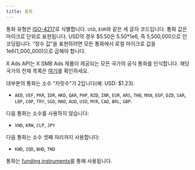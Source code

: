 ```yaml
---
title: 통화
---
```


통화 유형은 [ISO-4217](http://en.wikipedia.org/wiki/ISO_4217)로 식별합니다. `USD`, `EUR`와 같은 세 글자 코드입니다. 통화 값은 마이크로 단위로 표현됩니다. USD의 경우 $5.50은 5.50\*1e6, 즉 5,500,000으로 인코딩됩니다. “정수 값”을 표현하려면 모든 통화에서 로컬 마이크로 값을 1e6(1\_000\_000)으로 곱해야 합니다.

X Ads API는 X SMB Ads 제품이 제공되는 모든 국가의 공식 통화를 인식합니다. 해당 국가의 전체 목록은 [여기](https://business.x.com/en/help/overview/about-eligibility-for-twitter-ads.html)를 확인하세요.

대부분의 통화는 소수 “자릿수”가 2입니다(예: USD: $1.23).

- `AED`, `VEF`, `PKR`, `IDR`, `HKD`, `QAR`, `PHP`, `NZD`, `INR`, `EUR`, `ARS`, `THB`, `MXN`, `EGP`, `DZD`, `SAR`, `LBP`, `COP`, `TRY`, `SGD`, `MAD`, `AUD`, `USD`, `MYR`, `CAD`, `BRL`, `GBP`.

다음 통화는 소수를 사용하지 않습니다:

- `VND`, `KRW`, `CLP`, `JPY`

다음 통화는 소수 셋째 자리까지 사용합니다:

- `KWD`, `IQD`, `BHD`, `TND`

통화는 [funding instruments](/ko/x-ads-api/introduction)를 통해 사용됩니다.